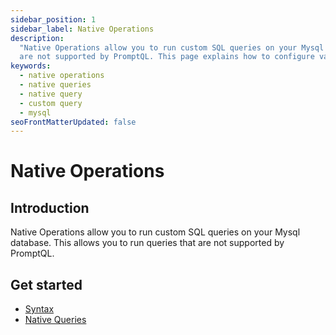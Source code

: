 ```yaml
---
sidebar_position: 1
sidebar_label: Native Operations
description:
  "Native Operations allow you to run custom SQL queries on your Mysql database. This allows you to run queries that
  are not supported by PromptQL. This page explains how to configure various types of native queries in PromptQL."
keywords:
  - native operations
  - native queries
  - native query
  - custom query
  - mysql
seoFrontMatterUpdated: false
---
```


# Native Operations

## Introduction

Native Operations allow you to run custom SQL queries on your Mysql database. This allows you to run queries that are not supported by PromptQL.

## Get started

- [Syntax](/reference/connectors/nativeQuerySyntax.mdx)
- [Native Queries](/reference/connectors/mysql/native-operations/native-queries.mdx)
